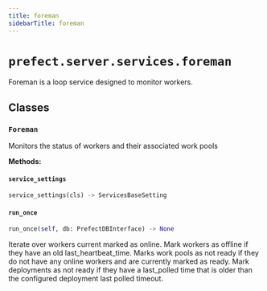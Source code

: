 ```yaml
---
title: foreman
sidebarTitle: foreman
---
```


# `prefect.server.services.foreman`



Foreman is a loop service designed to monitor workers.


## Classes

### `Foreman` <sup><a href="https://github.com/prefecthq/prefect/blob/main/src/prefect/server/services/foreman.py#L34" target="_blank"><Icon icon="github" style="width: 14px; height: 14px;" /></a></sup>


Monitors the status of workers and their associated work pools


**Methods:**

#### `service_settings` <sup><a href="https://github.com/prefecthq/prefect/blob/main/src/prefect/server/services/foreman.py#L40" target="_blank"><Icon icon="github" style="width: 14px; height: 14px;" /></a></sup>

```python
service_settings(cls) -> ServicesBaseSetting
```

#### `run_once` <sup><a href="https://github.com/prefecthq/prefect/blob/main/src/prefect/server/services/foreman.py#L79" target="_blank"><Icon icon="github" style="width: 14px; height: 14px;" /></a></sup>

```python
run_once(self, db: PrefectDBInterface) -> None
```

Iterate over workers current marked as online. Mark workers as offline
if they have an old last_heartbeat_time. Marks work pools as not ready
if they do not have any online workers and are currently marked as ready.
Mark deployments as not ready if they have a last_polled time that is
older than the configured deployment last polled timeout.

